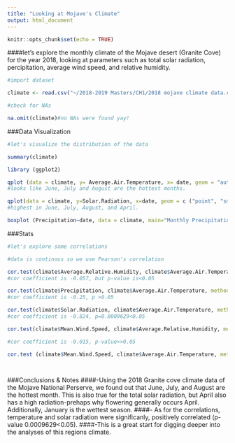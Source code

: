 ```yaml
---
title: "Looking at Mojave's Climate"
output: html_document
---
```


```r
knitr::opts_chunk$set(echo = TRUE)
```
####let's explore the monthly climate of the Mojave desert (Granite Cove) for the year 2018, looking at parameters such as total solar radiation, percipitation, average wind speed, and relative humidity. 

```r
#import dataset 

climate <- read.csv("~/2018-2019 Masters/CH1/2018 mojave climate data.csv")

#check for NAs

na.omit(climate)#no NAs were found yay!

```
###Data Visualization 
```r
#let's visualize the distribution of the data

summary(climate)

library (ggplot2)

qplot (data = climate, y= Average.Air.Temperature, x= date, geom = "auto") + xlab("Month")+ ylab("Degrees Farenheit")+ ggtitle("Average Monthly Temperature")+ theme_classic() + theme(axis.text = element_text(angle = 60, hjust=1))
#looks like June, July and August are the hottest months.

qplot(data = climate, y=Solar.Radiation, x=date, geom = c ("point", "smooth")) + xlab("Month")+ ylab("Langley")+ ggtitle("Average Monthly Temperature")+ theme_classic()+ theme(axis.text = element_text(angle = 60, hjust=1))
#highest in June, July, August, and April. 

boxplot (Precipitation~date, data = climate, main="Monthly Precipitation", xlab="Month", ylab="Inches")#meh not super useful, but at least we know the wettest season is January.


```
###Stats
```r
#let's explore some correlations 

#data is continous so we use Pearson's correlation

cor.test(climate$Average.Relative.Humidity, climate$Average.Air.Temperature, method="pearson")
#cor coefficient is -0.057, but p-value is<0.05

cor.test(climate$Precipitation, climate$Average.Air.Temperature, method="pearson")
#cor coefficient is -0.25, p >0.05

cor.test(climate$Solar.Radiation, climate$Average.Air.Temperature, method = "pearson") 
#cor coefficient is -0.824, p=0.0009629<0.05

cor.test(climate$Mean.Wind.Speed, climate$Average.Relative.Humidity, method = "pearson") 

#cor coefficient is -0.015, p-value>>0.05

cor.test (climate$Mean.Wind.Speed, climate$Average.Air.Temperature, method="pearson")




```


###Conclusions & Notes
####-Using the 2018 Granite cove climate data of the Mojave National Perserve, we found out that June, July, and August are the hottest month. This is also true for the total solar radiation, but April also has a high radiation-prehaps why flowering generally occurs April. Additionally, January is the wettest season. 
####- As for the correlations, temperature and solar radiation were significanly, positively correlated (p-value 0.0009629<0.05).
####-This is a great start for digging deeper into the analyses of this regions climate.



